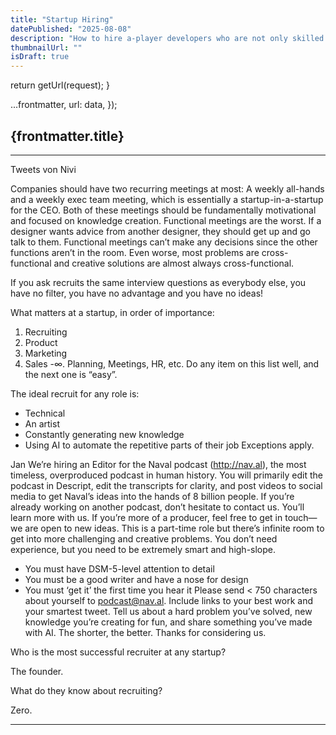 ```yaml
---
title: "Startup Hiring"
datePublished: "2025-08-08"
description: "How to hire a-player developers who are not only skilled but also a good fit for your team and company culture."
thumbnailUrl: ""
isDraft: true
---
```



  return getUrl(request);
}

  ...frontmatter,
  url: data,
});

## {frontmatter.title}

---

Tweets von Nivi

Companies should have two recurring meetings at most:
A weekly all-hands and a weekly exec team meeting, which is essentially a startup-in-a-startup for the CEO. Both of these meetings should be fundamentally motivational and focused on knowledge creation.
Functional meetings are the worst. If a designer wants advice from another designer, they should get up and go talk to them.
Functional meetings can’t make any decisions since the other functions aren’t in the room. Even worse, most problems are cross-functional and creative solutions are almost always cross-functional.


If you ask recruits the same interview questions as everybody else, you have no filter, you have no advantage and you have no ideas!

What matters at a startup, in order of importance:
1. Recruiting
2. Product
3. Marketing
4. Sales
-∞. Planning, Meetings, HR, etc.
Do any item on this list well, and the next one is “easy”.

The ideal recruit for any role is:
- Technical
- An artist
- Constantly generating new knowledge
- Using AI to automate the repetitive parts of their job
Exceptions apply.

Jan
We’re hiring an Editor for the Naval podcast (http://nav.al), the most timeless, overproduced podcast in human history.
You will primarily edit the podcast in Descript, edit the transcripts for clarity, and post videos to social media to get Naval’s ideas into the hands of 8 billion people.
If you’re already working on another podcast, don’t hesitate to contact us. You’ll learn more with us. If you’re more of a producer, feel free to get in touch—we are open to new ideas.
This is a part-time role but there’s infinite room to get into more challenging and creative problems. You don’t need experience, but you need to be extremely smart and high-slope.
- You must have DSM-5-level attention to detail
- You must be a good writer and have a nose for design
- You must ‘get it’ the first time you hear it
Please send < 750 characters about yourself to podcast@nav.al. Include links to your best work and your smartest tweet. Tell us about a hard problem you’ve solved, new knowledge you’re creating for fun, and share something you’ve made with AI. The shorter, the better.
Thanks for considering us.

Who is the most successful recruiter at any startup?

The founder. 

What do they know about recruiting?

Zero.

---